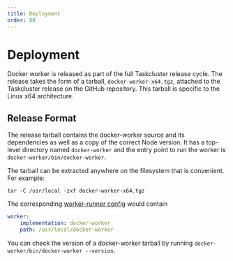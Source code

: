 ```yaml
---
title: Deployment
order: 80
---
```


# Deployment

Docker worker is released as part of the full Taskcluster release cycle.
The release takes the form of a tarball, `docker-worker-x64.tgz`, attached to the Taskcluster release on the GitHub repository.
This tarball is specific to the Linux x64 architecture.

## Release Format

The release tarball contains the docker-worker source and its dependencies as well as a copy of the correct Node version.
It has a top-level directory named `docker-worker` and the entry point to run the worker is `docker-worker/bin/docker-worker`.

The tarball can be extracted anywhere on the filesystem that is convenient.
For example:

```shell
tar -C /usr/local -zxf docker-worker-x64.tgz
```

The corresponding [worker-runner config](/docs/reference/workers/worker-runner/runner-configuration) would contain

```yaml
worker:
    implementation: docker-worker
    path: /usr/local/docker-worker
```

You can check the version of a docker-worker tarball by running `docker-worker/bin/docker-worker --version`.
